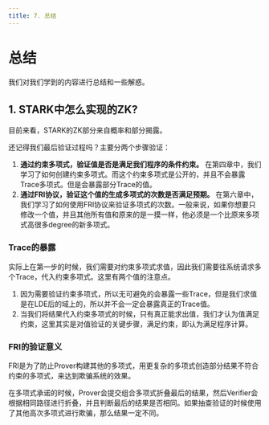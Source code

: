 ```yaml
---
title: 7. 总结
---
```


# 总结
我们对我们学到的内容进行总结和一些解惑。

## 1. STARK中怎么实现的ZK?

目前来看，STARK的ZK部分来自概率和部分揭露。

还记得我们最后验证过程吗？主要分两个步骤验证：
1.  **通过约束多项式，验证值是否是满足我们程序的条件约束。** 在第四章中，我们学习了如何创建约束多项式。而这个约束多项式是公开的，并且不会暴露Trace多项式。但是会暴露部分Trace的值。
2.  **通过FRI协议，验证这个值的生成多项式的次数是否满足预期。** 在第六章中，我们学习了如何使用FRI协议来验证多项式的次数。一般来说，如果你想要只修改一个值，并且其他所有值和原来的是一摸一样，他必须是一个比原来多项式高很多degree的新多项式。

### Trace的暴露
实际上在第一步的时候，我们需要对约束多项式求值，因此我们需要往系统请求多个Trace，代入约束多项式。这里有两个值的注意点。
1. 因为需要验证约束多项式，所以无可避免的会暴露一些Trace，但是我们求值是在LDE后的域上的，所以并不会一定会暴露真正的Trace值。
2. 当我们将结果代入约束多项式的时候，只有真正能求出值，我们才认为值满足约束，这里其实是对值验证的关键步骤，满足约束，即认为满足程序计算。

### FRI的验证意义
FRI是为了防止Prover构建其他的多项式，用更复杂的多项式创造部分结果不符合约束的多项式，来达到欺骗系统的效果。

在多项式承诺的时候，Prover会提交组合多项式折叠最后的结果，然后Verifier会根据相同路径进行折叠，并且判断最后的结果是否相同。如果抽查验证的时候使用了其他高次多项式进行欺骗，那么结果一定不同。